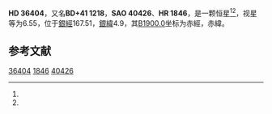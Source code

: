 {{Starbox begin
| name = HD 36404
}}
{{Starbox observe
| epoch = [[J2000.0|J2000.0]]
| constell = {{星座名待查}}<ref name=SIMBAD>{{cite web
 | url=http://simbad.u-strasbg.fr/simbad/sim-id?Ident=HR+1846
 | title=Pulsating variable Star
 | publisher=Centre de Données astronomiques de Strasbourg
 | work=SIMBAD
 | accessdate=2012-07-13
 | archive-date=2016-03-17
 | archive-url=https://web.archive.org/web/20160317052801/http://simbad.u-strasbg.fr/simbad/sim-id?Ident=HR+1846
 | dead-url=no
 }}</ref><ref name=DATA>{{cite web
 | url=http://vizier.u-strasbg.fr/viz-bin/VizieR-5?-out.add=.&-source=5050&-corr=PK=HR&-out.max=9999&HR=1846
 | title=VizieR Detailed Page
 | accessdate=2012-07-13
 | archive-date=2016-03-04
 | archive-url=https://web.archive.org/web/20160304230711/http://vizier.u-strasbg.fr/viz-bin/VizieR-5?-out.add=.&-source=5050&-corr=PK=HR&-out.max=9999&HR=1846
 | dead-url=no
 }}</ref>
| 星官 = 
| ra = {{RA|5|33|28.7}}<ref name=SIMBAD /><ref name=DATA />
| dec = {{DEC|+42|6|32}}<ref name=SIMBAD /><ref name=DATA />
| appmag_v = 6.55<ref name=SIMBAD /><ref name=DATA />
}}
{{Starbox character
| class = B9IIIp:Hg:<ref name=SIMBAD /><ref name=DATA />
| b-v = -0.02<ref name=SIMBAD /><ref name=DATA />
| u-b = -0.27<ref name=SIMBAD /><ref name=DATA />
| r-i = <ref name=SIMBAD /><ref name=DATA />
| variable = 
}}
{{Starbox astrometry
| radial_v = -0.27
| prop_mo_ra = 1
| parallax = 
| p_error = 
}}
{{Starbox catalog
| names =BD+41 1218，[[SAO星表|SAO]] 40426，[[HD星表|HD]] 36404，[[HR星表|HR]] 1846}}
{{Starbox reference |Simbad=HR+1846}}
{{Starbox end}}

'''HD 36404'''，又名'''BD+41 1218'''，'''SAO 40426'''、'''HR 1846'''，是一颗恒星<ref name=SIMBAD /><ref name=DATA />，视星等为6.55，位于[[銀道座標系|銀經]]167.51，[[銀道座標系|銀緯]]4.9，其[[B1900.0|B1900.0]]坐标为赤經{{RA|5|26|21.7}}，赤緯{{DEC|+42|4.9|10}}。

== 参考文献 ==
{{reflist}}

{{star-stub}}

[[Category:HD和HDE天體|36404]]
[[Category:HR天體|1846]]
[[Category:SAO天體|40426]]